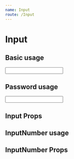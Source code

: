 ```yaml
---
name: Input
route: /Input
---
```




# Input 

## Basic usage

<Playground>
<Input /> 
</Playground>

## Password  usage
<Playground>
<Input eye={true} /> 
</Playground>

## Input Props
<Props of={Input} />

## InputNumber  usage
<Playground>
<InputNumber /> 
</Playground>

## InputNumber Props

<Props of={InputNumber} />
